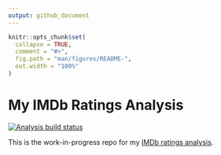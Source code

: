 ```yaml
---
output: github_document
---
```


<!-- README.md is generated from README.Rmd. Please edit that file -->

```r
knitr::opts_chunk$set(
  collapse = TRUE,
  comment = "#>",
  fig.path = "man/figures/README-",
  out.width = "100%"
)
```

# My IMDb Ratings Analysis

<!-- badges: start -->
[![Analysis build status](https://github.com/mcanouil/imdb_ratings/workflows/render-analysis/badge.svg)](https://github.com/mcanouil/imdb_ratings/actions)
<!-- badges: end -->

This is the work-in-progress repo for my [IMDb ratings analysis](https://m.canouil.fr/imdb_ratings).

